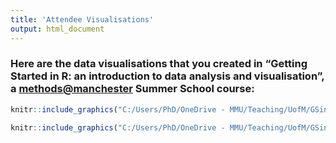 ```yaml
---
title: 'Attendee Visualisations'
output: html_document
---
```


### Here are the data visualisations that you created in "Getting Started in R: an introduction to data analysis and visualisation", a [methods@manchester](http://www.methods.manchester.ac.uk) Summer School course:

<!-- # ```{r, out.width="700px", out.height="1000px", echo = F} -->
<!-- # knitr::include_graphics("C:/Users/PhD/OneDrive - MMU/Teaching/UofM/GSinR summer school/GSinR/modules/visualise/activity/img/2019/single_image.pdf") -->
<!-- # ``` -->

```r
knitr::include_graphics("C:/Users/PhD/OneDrive - MMU/Teaching/UofM/GSinR summer school/GSinR/modules/visualise/activity/img/2019/image_.png")
```

```r
knitr::include_graphics("C:/Users/PhD/OneDrive - MMU/Teaching/UofM/GSinR summer school/GSinR/modules/visualise/activity/img/2019/multiple_images.pdf")
```



<!-- <br> <br> -->
     
<!-- ### Here are the data visualisations that you created in "Getting Started in R: an introduction to data analysis and visualisation", a [methods@manchester](http://www.methods.manchester.ac.uk) Summer School course: -->

<!-- <br> -->


<!-- <img src="img/2018/1.jpg" width="400px" /> -->
<!-- <img src="img/2018/2.jpg" width="400px" /> -->

<!-- <br> -->

<!-- <img src="img/2018/3.jpg" width="400px" /> -->
<!-- <img src="img/2018/4.jpg" width="400px" /> -->

<!-- <br> -->

<!-- <img src="img/2018/5.jpg" width="400px" /> -->
<!-- <img src="img/2018/6.jpg" width="400px" /> -->

<!-- <br> -->

<!-- <img src="img/2018/7.jpg" width="400px" /> -->
<!-- <img src="img/2018/8.jpg" width="400px" /> -->

<!-- <br> -->

<!-- <img src="img/2018/9.jpg" width="400px" /> -->
<!-- <img src="img/2018/10.jpg" width="400px" /> -->
